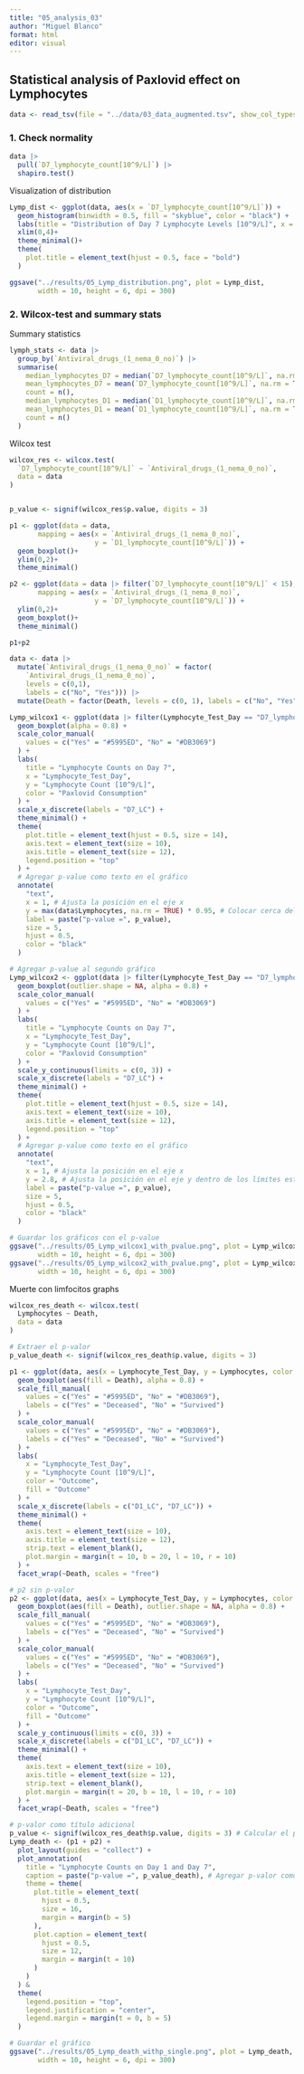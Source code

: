 ```yaml
---
title: "05_analysis_03"
author: "Miguel Blanco"
format: html
editor: visual
---
```


## Statistical analysis of Paxlovid effect on Lymphocytes

```r
data <- read_tsv(file = "../data/03_data_augmented.tsv", show_col_types = FALSE)
```

### 1. Check normality

```r
data |>
  pull(`D7_lymphocyte_count[10^9/L]`) |> 
  shapiro.test()
```

Visualization of distribution

```r
Lymp_dist <- ggplot(data, aes(x = `D7_lymphocyte_count[10^9/L]`)) +
  geom_histogram(binwidth = 0.5, fill = "skyblue", color = "black") +
  labs(title = "Distribution of Day 7 Lymphocyte Levels [10^9/L]", x = "Lymphocyte Levels", y = "Count") +
  xlim(0,4)+
  theme_minimal()+
  theme(
    plot.title = element_text(hjust = 0.5, face = "bold")
  )

ggsave("../results/05_Lymp_distribution.png", plot = Lymp_dist, 
       width = 10, height = 6, dpi = 300)
```

### 2. Wilcox-test and summary stats

Summary statistics

```r

lymph_stats <- data |> 
  group_by(`Antiviral_drugs_(1_nema_0_no)`) |> 
  summarise(
    median_lymphocytes_D7 = median(`D7_lymphocyte_count[10^9/L]`, na.rm = TRUE),
    mean_lymphocytes_D7 = mean(`D7_lymphocyte_count[10^9/L]`, na.rm = TRUE),
    count = n(),
    median_lymphocytes_D1 = median(`D1_lymphocyte_count[10^9/L]`, na.rm = TRUE),
    mean_lymphocytes_D1 = mean(`D1_lymphocyte_count[10^9/L]`, na.rm = TRUE),
    count = n()
  )
```

Wilcox test

```r
wilcox_res <- wilcox.test(
  `D7_lymphocyte_count[10^9/L]` ~ `Antiviral_drugs_(1_nema_0_no)`,
  data = data
)


p_value <- signif(wilcox_res$p.value, digits = 3)
```

```r
p1 <- ggplot(data = data,
       mapping = aes(x = `Antiviral_drugs_(1_nema_0_no)`,
                     y = `D1_lymphocyte_count[10^9/L]`)) +
  geom_boxplot()+
  ylim(0,2)+
  theme_minimal()

p2 <- ggplot(data = data |> filter(`D7_lymphocyte_count[10^9/L]` < 15),
       mapping = aes(x = `Antiviral_drugs_(1_nema_0_no)`,
                     y = `D7_lymphocyte_count[10^9/L]`)) +
  ylim(0,2)+
  geom_boxplot()+
  theme_minimal()

p1+p2
```

```r
data <- data |>  
  mutate(`Antiviral_drugs_(1_nema_0_no)` = factor(
    `Antiviral_drugs_(1_nema_0_no)`, 
    levels = c(0,1),
    labels = c("No", "Yes"))) |>
  mutate(Death = factor(Death, levels = c(0, 1), labels = c("No", "Yes")))
```

```r
Lymp_wilcox1 <- ggplot(data |> filter(Lymphocyte_Test_Day == "D7_lymphocyte_copy"), aes(x = Lymphocyte_Test_Day, y = Lymphocytes, color = `Antiviral_drugs_(1_nema_0_no)`)) +
  geom_boxplot(alpha = 0.8) + 
  scale_color_manual(
    values = c("Yes" = "#5995ED", "No" = "#DB3069")
  ) +
  labs(
    title = "Lymphocyte Counts on Day 7",
    x = "Lymphocyte_Test_Day",
    y = "Lymphocyte Count [10^9/L]",
    color = "Paxlovid Consumption"
  ) +
  scale_x_discrete(labels = "D7_LC") +
  theme_minimal() +
  theme(
    plot.title = element_text(hjust = 0.5, size = 14),
    axis.text = element_text(size = 10),
    axis.title = element_text(size = 12),
    legend.position = "top" 
  ) +
  # Agregar p-value como texto en el gráfico
  annotate(
    "text",
    x = 1, # Ajusta la posición en el eje x
    y = max(data$Lymphocytes, na.rm = TRUE) * 0.95, # Colocar cerca del límite superior del eje y
    label = paste("p-value =", p_value),
    size = 5,
    hjust = 0.5,
    color = "black"
  )

# Agregar p-value al segundo gráfico
Lymp_wilcox2 <- ggplot(data |> filter(Lymphocyte_Test_Day == "D7_lymphocyte_copy"), aes(x = Lymphocyte_Test_Day, y = Lymphocytes, color = `Antiviral_drugs_(1_nema_0_no)`)) +
  geom_boxplot(outlier.shape = NA, alpha = 0.8) + 
  scale_color_manual(
    values = c("Yes" = "#5995ED", "No" = "#DB3069")
  ) +
  labs(
    title = "Lymphocyte Counts on Day 7",
    x = "Lymphocyte_Test_Day",
    y = "Lymphocyte Count [10^9/L]",
    color = "Paxlovid Consumption"
  ) +
  scale_y_continuous(limits = c(0, 3)) + 
  scale_x_discrete(labels = "D7_LC") +
  theme_minimal() +
  theme(
    plot.title = element_text(hjust = 0.5, size = 14),
    axis.text = element_text(size = 10),
    axis.title = element_text(size = 12),
    legend.position = "top"
  ) +
  # Agregar p-value como texto en el gráfico
  annotate(
    "text",
    x = 1, # Ajusta la posición en el eje x
    y = 2.8, # Ajusta la posición en el eje y dentro de los límites establecidos
    label = paste("p-value =", p_value),
    size = 5,
    hjust = 0.5,
    color = "black"
  )

# Guardar los gráficos con el p-value
ggsave("../results/05_Lymp_wilcox1_with_pvalue.png", plot = Lymp_wilcox1, 
       width = 10, height = 6, dpi = 300)
ggsave("../results/05_Lymp_wilcox2_with_pvalue.png", plot = Lymp_wilcox2, 
       width = 10, height = 6, dpi = 300)
```

Muerte con limfocitos graphs

```r
wilcox_res_death <- wilcox.test(
  Lymphocytes ~ Death,
  data = data
)

# Extraer el p-valor
p_value_death <- signif(wilcox_res_death$p.value, digits = 3)
```

```r
p1 <- ggplot(data, aes(x = Lymphocyte_Test_Day, y = Lymphocytes, color = Death)) +
  geom_boxplot(aes(fill = Death), alpha = 0.8) +
  scale_fill_manual(
    values = c("Yes" = "#5995ED", "No" = "#DB3069"),
    labels = c("Yes" = "Deceased", "No" = "Survived")
  ) +
  scale_color_manual(
    values = c("Yes" = "#5995ED", "No" = "#DB3069"),
    labels = c("Yes" = "Deceased", "No" = "Survived")
  ) +
  labs(
    x = "Lymphocyte_Test_Day",
    y = "Lymphocyte Count [10^9/L]",
    color = "Outcome",
    fill = "Outcome"
  ) +
  scale_x_discrete(labels = c("D1_LC", "D7_LC")) +
  theme_minimal() +
  theme(
    axis.text = element_text(size = 10),
    axis.title = element_text(size = 12),
    strip.text = element_blank(),
    plot.margin = margin(t = 10, b = 20, l = 10, r = 10)
  ) +
  facet_wrap(~Death, scales = "free")

# p2 sin p-valor
p2 <- ggplot(data, aes(x = Lymphocyte_Test_Day, y = Lymphocytes, color = Death)) +
  geom_boxplot(aes(fill = Death), outlier.shape = NA, alpha = 0.8) +
  scale_fill_manual(
    values = c("Yes" = "#5995ED", "No" = "#DB3069"),
    labels = c("Yes" = "Deceased", "No" = "Survived")
  ) +
  scale_color_manual(
    values = c("Yes" = "#5995ED", "No" = "#DB3069"),
    labels = c("Yes" = "Deceased", "No" = "Survived")
  ) +
  labs(
    x = "Lymphocyte_Test_Day",
    y = "Lymphocyte Count [10^9/L]",
    color = "Outcome",
    fill = "Outcome"
  ) +
  scale_y_continuous(limits = c(0, 3)) +
  scale_x_discrete(labels = c("D1_LC", "D7_LC")) +
  theme_minimal() +
  theme(
    axis.text = element_text(size = 10),
    axis.title = element_text(size = 12),
    strip.text = element_blank(),
    plot.margin = margin(t = 20, b = 10, l = 10, r = 10)
  ) +
  facet_wrap(~Death, scales = "free")

# p-valor como título adicional
p_value <- signif(wilcox_res_death$p.value, digits = 3) # Calcular el p-valor
Lymp_death <- (p1 + p2) +
  plot_layout(guides = "collect") +
  plot_annotation(
    title = "Lymphocyte Counts on Day 1 and Day 7",
    caption = paste("p-value =", p_value_death), # Agregar p-valor como subtítulo
    theme = theme(
      plot.title = element_text(
        hjust = 0.5,
        size = 16,
        margin = margin(b = 5)
      ),
      plot.caption = element_text(
        hjust = 0.5,
        size = 12,
        margin = margin(t = 10)
      )
    )
  ) &
  theme(
    legend.position = "top",
    legend.justification = "center",
    legend.margin = margin(t = 0, b = 5)
  )

# Guardar el gráfico
ggsave("../results/05_Lymp_death_withp_single.png", plot = Lymp_death, 
       width = 10, height = 6, dpi = 300)
```
